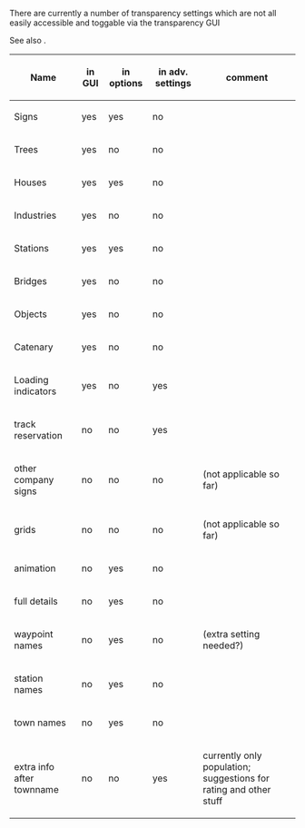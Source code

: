 There are currently a number of transparency settings which are not all easily accessible and toggable via the transparency GUI

See also {{en/forum|Albert's forum thread|topic=54262}}.

{|border=1px
!Name!!in GUI!!in options!!in adv. settings!!comment
|-
|Signs||yes||yes||no||
|-
|Trees||yes||no||no||
|-
|Houses||yes||yes||no||
|-
|Industries||yes||no||no||
|-
|Stations||yes||yes||no||
|-
|Bridges||yes||no||no||
|-
|Objects||yes||no||no||
|-
|Catenary||yes||no||no||
|-
|Loading indicators||yes||no||yes||
|-
|track reservation||no||no||yes||
|-
|other company signs||no||no||no|| (not applicable so far)
|-
|grids||no||no||no||(not applicable so far)
|-
|animation||no||yes||no||
|-
|full details||no||yes||no||
|-
|waypoint names||no||yes||no|| (extra setting needed?)
|-
|station names||no||yes||no||
|-
|town names||no||yes||no||
|-
|extra info after townname||no||no||yes||currently only population; suggestions for rating and other stuff
|}
